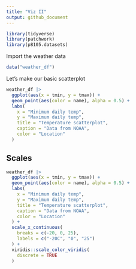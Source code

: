 ```yaml
---
title: "Viz II"
output: github_document
---
```


```r
library(tidyverse)
library(patchwork)
library(p8105.datasets)
```

Import the weather data

```r
data("weather_df")
```

Let's make our basic scatterplot

```r
weather_df |> 
  ggplot(aes(x = tmin, y = tmax)) + 
  geom_point(aes(color = name), alpha = 0.5) + 
  labs(
    x = "Minimum daily temp",
    y = "Maximum daily temp",
    title = "Temperature scatterplot", 
    caption = "Data from NOAA",
    color = "Location"
  )
```


## Scales

```r
weather_df |> 
  ggplot(aes(x = tmin, y = tmax)) + 
  geom_point(aes(color = name), alpha = 0.5) + 
  labs(
    x = "Minimum daily temp",
    y = "Maximum daily temp",
    title = "Temperature scatterplot", 
    caption = "Data from NOAA",
    color = "Location"
  ) + 
  scale_x_continuous(
    breaks = c(-20, 0, 25),
    labels = c("-20C", "0", "25")
  ) + 
  viridis::scale_color_viridis(
    discrete = TRUE
  )
```



